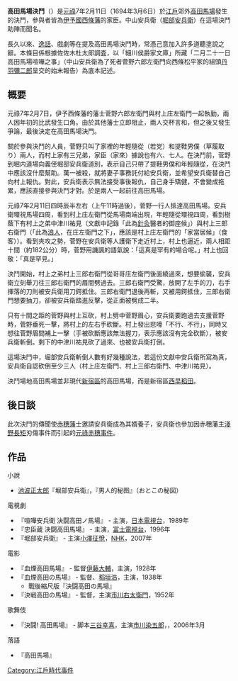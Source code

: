 '''高田馬場決鬥'''（{{jpn|j=高田馬場の決闘|hg=たかだのばばのけっとう|rm=Takada no baba no kettō}}）是[[元祿|元祿]]7年2月11日（1694年3月6日）於[[江戶|江戶]]郊外[[高田馬場|高田馬場]]發生的決鬥，參與者皆為[[伊予國|伊予國]][[西條藩|西條藩]]{{link-ja|松平賴純|松平賴純|松平賴純}}的家臣。中山安兵衛（[[堀部安兵衛|堀部安兵衛]]）在這場決鬥助陣而聞名。

長久以來{{link-ja|講談|講談|講談}}、[[軼事|逸話]]、戲劇等在提及高田馬場決鬥時，常憑己意加入許多道聽塗說之辭。本條目係根據佐佐木杜太郎調査，以「細川侯爵家文庫」所藏「二月二十一日高田馬場喧嘩之事」（中山安兵衛為了死者菅野六郎左衛門向西條松平家的組頭[[丹羽彌二郎|丹羽彌二郎]]呈交的始末報告）為底本記述。

== 概要 ==
元祿7年2月7日，伊予西條藩的藩士菅野六郎左衛門與村上庄左衛門一起執勤，兩人因年初的比武發生口角。由於其他藩士立即阻止，兩人交杯言和，但之後又發生爭論，最後決定在高田馬場決鬥。

關於參與決鬥的人員，菅野只叫了家裡的年輕隨從（若党）和提鞋男僕（草履取り）兩人，而村上家有三兄弟，家臣（家來）據說也有六、七人。在決鬥前，菅野到堀内道場向義侄堀部安兵衛道別，表示自己只帶了提鞋男僕和年輕隨從，在決鬥中應該沒什麼幫助。萬一被殺，就將妻子事務託付給安兵衛，並希望安兵衛替自己向村上報仇。對此，安兵衛表示無法接受事後報仇，自己身手矯健，不會變成拖累，應該直接參與決鬥才對。於是兩人一起前往高田馬場。

元祿7年2月11日四時辰半左右（上午11時過後），菅野一行人抵達高田馬場。安兵衛環視馬場四周，看到村上庄左衛門從馬場南端出現，年輕隨從環視四周，看到樹蔭下有村上之弟中津川祐見（文獻中記錄「此為[[針灸|針灸]]醫者的御座候」）與村上三郎右衛門（「此為[[浪人|浪人]]，在庄左衛門之下」，應該是村上庄左衛門的「家當居候」（食客））。看到夾攻之勢，菅野在安兵衛等人護衛下走近村上，村上也逼近，兩人相距十間（約182公分）時，菅野用譏諷的語氣說：「這真是罕有的場合呢。」村上也回敬：「真是罕見。」

決鬥開始，村上之弟村上三郎右衛門從哥哥庄左衛門後面繞過來，想要偷襲，安兵衛立刻舉刀往三郎右衛門的眉間劈過去。三郎右衛門受驚，放開了左手的刀，右手揮落的刀則被安兵衛用刀鍔抵住。三郎右衛門退後再斬，又被用鍔抵住，三郎右衛門想要抽刀，卻被安兵衛踏進反擊，從正面被劈成二半。

只有十間之距的菅野與村上互砍，村上劈中菅野眉心，安兵衛要跑過去支援菅野時，菅野垂死一擊，將村上的左右手砍斷。村上發出悲嚎「不行、不行」，同時又想往菅野眉間補上一擊（手被砍斷應該無法握刀，表示應該沒有完全砍斷），被安兵衛斬倒。剩下的中津川祐見砍了過來、也被安兵衛打倒。

這場決鬥中，堀部安兵衛斬倒人數有好幾種說法，若這份文獻中安兵衛所寫為真，安兵衛自認砍倒至少三人（村上庄左衛門、村上三郎右衛門、中津川祐見）。

決鬥場地高田馬場並非現代[[新宿區|新宿區]]的高田馬場，而是新宿區[[西早稻田|西早稻田]]。

== 後日談 ==
此次決鬥的傳聞使[[赤穗藩|赤穗藩]]士{{link-ja|堀部金丸|堀部金丸|堀部金丸}}邀請安兵衛成為其婿養子，安兵衛也參加因赤穗藩主[[淺野長矩|淺野長矩]]刃傷事件而引起的[[元祿赤穗事件|元祿赤穗事件]]。

== 作品 ==
;小說
* [[池波正太郎|池波正太郎]]『堀部安兵衛』，『男人的秘图』（おとこの秘図）
;電視劇
* 『喧嘩安兵衛 決闘高田ノ馬場』 - 主演{{link-ja|高橋英樹|高橋英樹 (俳優)|高橋英樹}}，[[日本電視台|日本電視台]]，1989年
* 『忠臣蔵 決闘高田馬場』 - 主演{{link-ja|世良公則|世良公則|世良公則}}，[[富士電視台|富士電視台]]，1996年
* 『堀部安兵衛』 - 主演[[小澤征悅|小澤征悅]]，[[NHK|NHK]]，2007年
;電影
* 『血煙高田馬場』 - 監督[[伊藤大輔|伊藤大輔]]，主演{{link-ja|大河內傳次郎|大河內傳次郎|大河內傳次郎}}，1928年
* 『血煙高田の馬場』 - 監督{{link-ja|牧野雅弘|マキノ雅弘|牧野正博}}、[[稻垣浩|稻垣浩]]，主演{{link-ja|阪東妻三郎|阪東妻三郎|阪東妻三郎}}，1938年
** 戰後縮尺版『決闘高田の馬場』
* 『決戦高田の馬場』 - 監督{{link-ja|渡邊邦男|渡辺邦男|渡邊邦男}}，主演[[市川右太衛門|市川右太衛門]]，1952年
; 歌舞伎
* 『決闘! 高田馬場』 - 脚本[[三谷幸喜|三谷幸喜]]，主演[[市川染五郎|市川染五郎]]，{{link-ja|PARCO劇場|PARCO劇場|PARCO劇場}}，2006年3月
; 落語
* 『高田馬場』

[[Category:江戶時代事件|Category:江戶時代事件]]